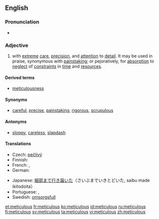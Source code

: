 ==English==
===Pronunciation===
*{{audio|en-uk-meticulous.ogg|Audio (UK)}}

===Adjective===
{{en-adj}}

# with [[extreme]] [[care]], [[precision]], and [[attention]] to [[detail]]. It may be used in praise, synonymous with [[painstaking]]; or pejoratively, for [[absorption]] to [[neglect]] of [[constraint]]s in [[time]] and [[resources]].

====Derived terms====

* [[meticulousness]]

====Synonyms====
*[[careful]], [[precise]], [[painstaking]], [[rigorous]], [[scrupulous]]

====Antonyms====
*[[sloppy]], [[careless]], [[slapdash]]

====Translations====
{{trans-top|with care, precision and attention}}
* Czech: [[pečlivý]]
* Finnish: {{t-|fi|huolellinen}}
* French: {{t|fr|méticuleux}}, {{t|fr|soigneux}}
* German: {{t+|de|akribisch}}
{{trans-mid}}
* Japanese: [[細部まで行き届いた]]（さいぶまでいきとどいた, saibu made ikitodoita）
* Portuguese: {{t|pt|meticuloso|m}}, {{t|pt|meticulosa|f}}
* Swedish: [[omsorgsfull]]
{{trans-bottom}}

[[et:meticulous]]
[[fr:meticulous]]
[[ko:meticulous]]
[[id:meticulous]]
[[ru:meticulous]]
[[fi:meticulous]]
[[sv:meticulous]]
[[ta:meticulous]]
[[vi:meticulous]]
[[zh:meticulous]]
